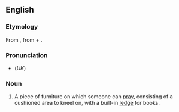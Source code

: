 ==English==
===Etymology===
From {{F.}} {{term|prie-Dieu}}, from {{term|prie||pray}} + {{term|Dieu||God}}.

===Pronunciation===
*(''UK'') {{IPA|/pɹiːˈdjəː/}}

===Noun===
{{en-noun|pl2=prie-dieux}}

# A piece of furniture on which someone can [[pray]], consisting of a cushioned area to kneel on, with a built-in [[ledge]] for books.